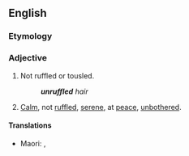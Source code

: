 ==English==

===Etymology===
{{prefix|en|un|ruffled}}

===Adjective===
{{en-adj}}

# Not ruffled or tousled.
#: '''''unruffled''' hair''
# [[calm|Calm]], not [[ruffled]], [[serene]], at [[peace]], [[unbothered]].

====Translations====
{{trans-top|untroubled}}
* Maori: {{t|mi|māoriori}}, {{t|mi|māhuruhuru }}
{{trans-mid}}
{{trans-bottom}}